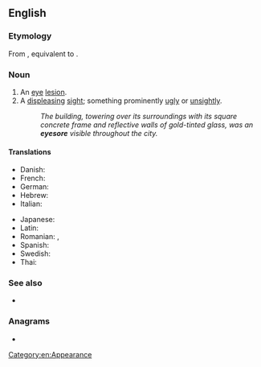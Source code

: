 ==English==

===Etymology===
From {{etyl|enm|en}} {{m|enm|eiesor}}, equivalent to {{compound|en|eye|sore}}.

===Noun===
{{en-noun}}

# An [[eye]] [[lesion]].
# A [[displeasing]] [[sight]]; something prominently [[ugly]] or [[unsightly]].
#: ''The building, towering over its surroundings with its square concrete frame and reflective walls of gold-tinted glass, was an '''eyesore''' visible throughout the city.''
#: {{ant|en|feast for the eyes|eye candy}}

====Translations====
{{trans-top|a displeasing sight}}
* Danish: {{t|da|øjebæ|c}} {{qualifier|building}}
* French: {{t+|fr|horreur|f}}
* German: {{t+|de|Schandfleck|m}}
* Hebrew: {{t|he|מחזה לא נעים|sc=Hebr}}
* Italian: {{t|it|pugno in un occhio}}
{{trans-mid}}
* Japanese: {{t|ja|目障り|tr=mezawari|sc=Jpan}}
* Latin: {{t|la|res odiosa|f}}
* Romanian: {{t|ro|oroare vizuală|f}}, {{t|ro|dezgust vizual|n}}
* Spanish: {{t|es|esperpento|m}}
* Swedish: {{t+|sv|schabrak|n}}
* Thai: {{t|th|ทัศนะอุจาด}}
{{trans-bottom}}

===See also===
* {{l|en|earsore}}

===Anagrams===
* {{anagrams|en|a=eeeorsy|Eeyores}}

[[Category:en:Appearance]]